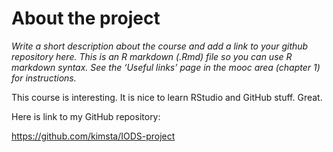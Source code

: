 
# About the project

*Write a short description about the course and add a link to your github repository here. This is an R markdown (.Rmd) file so you can use R markdown syntax. See the 'Useful links' page in the mooc area (chapter 1) for instructions.*

This course is interesting. It is nice to learn RStudio and GitHub stuff. Great.  

Here is link to my GitHub repository:  

<https://github.com/kimsta/IODS-project>

